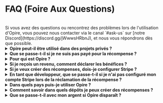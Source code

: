 
# FAQ (Foire Aux Questions)

<br/>
<InfoPanel>
    Si vous avez des questions ou rencontrez des problèmes lors de l'utilisation d'Opire, vous pouvez nous contacter via le canal `#ask-us` sur [notre Discord](https://discord.gg/jWwwsHRbnJ), et nous vous répondrons dès que possible.
</InfoPanel>
<br/>

<details>
    <summary><strong>Opire peut-il être utilisé dans des projets privés ?</strong></summary>
    <div style={{ marginTop: '10px' }}>
        Oui, nos commandes peuvent être utilisées dans des projets privés, mais un détail doit être pris en compte.
        
        Les récompenses créées apparaîtront sur la plateforme Opire, mais les développeurs n'ayant pas accès au projet ne pourront pas tenter de résoudre les problèmes ou réclamer les récompenses.
        
        Si des personnes externes souhaitent collaborer, elles devront communiquer directement avec l'administrateur du projet pour demander l'accès.
    </div>
</details>

<details>
    <summary><strong>Que se passe-t-il si je ne suis pas payé pour la récompense ?</strong></summary>
    <div style={{ marginTop: '10px' }}>
        Si vous vous retrouvez dans cette situation, nous sommes désolés pour ce qui s'est passé 💔
        
        Tout d'abord, essayez de communiquer avec le créateur de la récompense. Il se peut qu'il ne soit pas au courant qu'il peut déjà vous payer, qu'il a oublié, ou qu'il n'a pas encore pu le faire. Nous faisons confiance à la communauté et à sa capacité à résoudre les conflits par le dialogue.

        Opire est un outil conçu pour la communauté, et nous espérons qu'il est utilisé de la bonne manière. Nous comprenons que ce n'est pas toujours le cas, et pour les situations où un utilisateur a créé de nombreuses récompenses qu'il n'a pas l'intention de payer, Opire dispose d'algorithmes qui détectent ce comportement et désactivent l'utilisateur pour éviter d'autres dommages à la communauté. Ces utilisateurs ne pourront pas créer d'autres récompenses tant qu'ils n'auront pas traité le paiement des récompenses en attente.
    </div>
</details>

<details>
    <summary><strong>Pour qui est Opire ?</strong></summary>
    <div style={{ marginTop: '10px' }}>
        Plusieurs groupes peuvent bénéficier d'Opire :

        - <strong>Développeurs :</strong> C'est une opportunité de gagner un revenu supplémentaire sans être lié à des horaires ou à des procédures complexes. De plus, vous améliorerez vos compétences en résolvant de vrais problèmes dans différentes langues.
        - <strong>Entreprises :</strong> Nous facilitons la résolution de problèmes dans vos dépendances de projet sans impliquer votre équipe de développement. Par conséquent, vous pouvez optimiser vos coûts en concentrant les ressources sur ce qui ajoute de la valeur à l'entreprise.
        - <strong>Propriétaires de code open-source :</strong> Vous pouvez exploiter Opire pour développer votre communauté et maintenir votre projet vivant grâce aux contributions d'autres développeurs. De plus, si d'autres créent des récompenses pour votre projet, vous recevrez un revenu supplémentaire pour vous remercier de votre impact sur le monde open-source.
        - <strong>Enthousiastes du code open-source :</strong> Contrairement aux plateformes de dons, les récompenses sur Opire sont liées à un problème de projet réel, ayant un impact direct sur l'amélioration de la qualité du code. Vous ne serez pas un donateur anonyme, mais vous participerez activement à l'amélioration et à la croissance du projet.
    </div>
</details>

<details>
    <summary><strong>Si je reçois un revenu, comment déclarer les bénéfices ?</strong></summary>
    <div style={{ marginTop: '10px' }}>
        Comme vous pouvez recevoir un revenu de n'importe où dans le monde, nous ne pouvons pas fournir une solution qui convienne aux exigences de chaque pays (c'est en dehors de notre champ d'action).
        
        La personne recevant le revenu est responsable de se conformer à la législation de son pays, de le déclarer comme requis dans chaque cas. Vous pouvez obtenir une liste de vos revenus directement depuis votre compte Stripe.
    </div>
</details>

<details>
    <summary><strong>Si je veux créer des récompenses, dois-je configurer Stripe ?</strong></summary>
    <div style={{ marginTop: '10px' }}>
        Non.
        
        Vous devez seulement entrer un moyen de paiement lorsque vous payez pour les récompenses que vous avez précédemment créées.
    </div>
</details>

<details>
    <summary><strong>En tant que développeur, que se passe-t-il si je n'ai pas configuré mon compte Stripe lors de la réclamation de la récompense ?</strong></summary>
    <div style={{ marginTop: '10px' }}>
        Si quelqu'un a essayé de vous payer mais que votre compte Stripe n'était pas configuré, le paiement ne peut pas être traité, et nous vous informerons de configurer votre compte. Une fois configuré, contactez le créateur de la récompense pour qu'il réessaie le processus de paiement.
    </div>
</details>

<details>
    <summary><strong>Dans quels pays puis-je utiliser Opire ?</strong></summary>
    <div style={{ marginTop: '10px' }}>
        Opire n'interdit explicitement son utilisation dans aucun pays. Cependant, lors de l'utilisation d'un prestataire de paiement comme Stripe, l'utilisateur est soumis aux conditions imposées par Stripe.

        Avant de créer une récompense, [assurez-vous que votre pays est pris en charge sur Stripe](https://stripe.com/global).
    </div>
</details>

<details>
    <summary><strong>Comment savoir dans quels dépôts je peux créer des récompenses ?</strong></summary>
    <div style={{ marginTop: '10px' }}>
        Sur la [page Projets](https://app.opire.dev/projects) dans Opire, vous pouvez voir les dépôts où notre bot est installée, et vous pouvez créer autant de récompenses que vous le souhaitez dans ces dépôts.

        Vous pouvez utiliser la barre de recherche pour trouver votre projet préféré, et si vous ne le trouvez pas, contactez le propriétaire du dépôt pour installer [notre bot](/overview/install-bot).
    </div>
</details>

<details>
    <summary><strong>Que se passe-t-il avec mon argent si Opire disparaît ?</strong></summary>
    <div style={{ marginTop: '10px' }}>
       Vous ne perdriez pas un seul centime.

       Chez Opire, nous ne conservons pas les fonds pour une utilisation future. Votre argent sera toujours entre vos mains jusqu'à ce que vous décidiez de payer le développeur.
       
       Nous ne demanderons pas non plus votre carte de crédit ou vos informations bancaires. Nous n'avons pas accès à ces données (et nous ne le voulons pas), donc il n'y aura jamais de paiements inattendus.
       
       Lorsque vous effectuez un paiement sur Opire, tout est géré via Stripe, et les développeurs reçoivent leur part directement. Opire ne conserve que le pourcentage correspondant à nos frais lors du traitement des paiements de récompenses/pourboires.
    </div>
</details>
